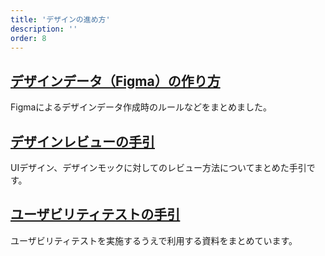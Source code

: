```yaml
---
title: 'デザインの進め方'
description: ''
order: 8
---
```


## [デザインデータ（Figma）の作り方](/products/design-process/design-guide)
Figmaによるデザインデータ作成時のルールなどをまとめました。

## [デザインレビューの手引](/products/design-process/review)
UIデザイン、デザインモックに対してのレビュー方法についてまとめた手引です。
<!-- textlint-disable -->
## [ユーザビリティテストの手引](/products/design-process/usability-test)
ユーザビリティテストを実施するうえで利用する資料をまとめています。
<!-- textlint-disable -->
